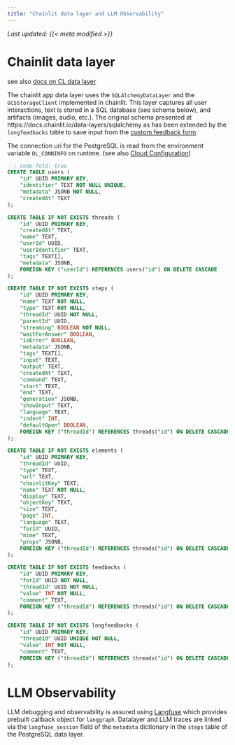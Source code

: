 ```yaml
---
title: "Chainlit data layer and LLM Observability"
---
```


_Last updated: {{< meta modified >}}_


# Chainlit data layer

see also [docs on CL data layer](https://docs.chainlit.io/data-layers/sqlalchemy)

The chainlit app data layer uses the `SQLAlchemyDataLayer` and the `GCSStorageClient` implemented in chainlit. This layer captures all user interactions, text is stored in a SQL database (see schema below), and artifacts (images, audio, etc.). The original schema presented at https://docs.chainlit.io/data-layers/sqlalchemy as has been extended by the `longfeedbacks` table to save input from the [custom feedback form](./custom_feedback.qmd).

The connection uri for the PostgreSQL is read from the environment variable `DL_CONNINFO` on runtime. (see also [Cloud Configuration](./cloud_configuration.qmd))

```sql
--: code-fold: true
CREATE TABLE users (
    "id" UUID PRIMARY KEY,
    "identifier" TEXT NOT NULL UNIQUE,
    "metadata" JSONB NOT NULL,
    "createdAt" TEXT
);

CREATE TABLE IF NOT EXISTS threads (
    "id" UUID PRIMARY KEY,
    "createdAt" TEXT,
    "name" TEXT,
    "userId" UUID,
    "userIdentifier" TEXT,
    "tags" TEXT[],
    "metadata" JSONB,
    FOREIGN KEY ("userId") REFERENCES users("id") ON DELETE CASCADE
);

CREATE TABLE IF NOT EXISTS steps (
    "id" UUID PRIMARY KEY,
    "name" TEXT NOT NULL,
    "type" TEXT NOT NULL,
    "threadId" UUID NOT NULL,
    "parentId" UUID,
    "streaming" BOOLEAN NOT NULL,
    "waitForAnswer" BOOLEAN,
    "isError" BOOLEAN,
    "metadata" JSONB,
    "tags" TEXT[],
    "input" TEXT,
    "output" TEXT,
    "createdAt" TEXT,
    "command" TEXT,
    "start" TEXT,
    "end" TEXT,
    "generation" JSONB,
    "showInput" TEXT,
    "language" TEXT,
    "indent" INT,
    "defaultOpen" BOOLEAN,
    FOREIGN KEY ("threadId") REFERENCES threads("id") ON DELETE CASCADE
);

CREATE TABLE IF NOT EXISTS elements (
    "id" UUID PRIMARY KEY,
    "threadId" UUID,
    "type" TEXT,
    "url" TEXT,
    "chainlitKey" TEXT,
    "name" TEXT NOT NULL,
    "display" TEXT,
    "objectKey" TEXT,
    "size" TEXT,
    "page" INT,
    "language" TEXT,
    "forId" UUID,
    "mime" TEXT,
    "props" JSONB,
    FOREIGN KEY ("threadId") REFERENCES threads("id") ON DELETE CASCADE
);

CREATE TABLE IF NOT EXISTS feedbacks (
    "id" UUID PRIMARY KEY,
    "forId" UUID NOT NULL,
    "threadId" UUID NOT NULL,
    "value" INT NOT NULL,
    "comment" TEXT,
    FOREIGN KEY ("threadId") REFERENCES threads("id") ON DELETE CASCADE
);

CREATE TABLE IF NOT EXISTS longfeedbacks (
    "id" UUID PRIMARY KEY,
    "threadId" UUID UNIQUE NOT NULL,
    "value" INT NOT NULL,
    "comment" TEXT,
    FOREIGN KEY ("threadId") REFERENCES threads("id") ON DELETE CASCADE
);
```

# LLM Observability

LLM debugging and observability is assured using [Langfuse](langfuse.com) which provides 
prebuilt callback object for `langgraph`. Datalayer and LLM traces are linked via the `langfuse_session` field of the `metadata` dictionary in the `steps` table of the PostgreSQL data layer.


